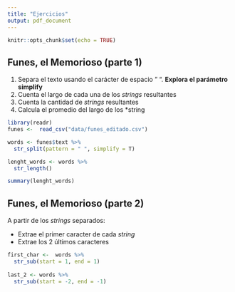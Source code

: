 ```yaml
---
title: "Ejercicios"
output: pdf_document
---
```


```r
knitr::opts_chunk$set(echo = TRUE)
```

## Funes, el Memorioso (parte 1)


1. Separa el texto usando el carácter de espacio " ". **Explora el parámetro simplify**
2. Cuenta el largo de cada una de los *strings* resultantes
3. Cuenta la cantidad de *strings* resultantes 
4. Calcula el promedio del largo de los *string

```r
library(readr)
funes <-  read_csv("data/funes_editado.csv")

words <- funes$text %>% 
  str_split(pattern = " ", simplify = T) 

lenght_words <- words %>% 
  str_length()

summary(lenght_words)

```

## Funes, el Memorioso (parte 2)

A partir de los *strings* separados:

- Extrae el primer caracter de cada *string*
- Extrae los 2 últimos caracteres 

```r
first_char <-  words %>% 
  str_sub(start = 1, end = 1)
  
last_2 <- words %>% 
  str_sub(start = -2, end = -1)
```

